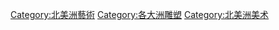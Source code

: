 [[Category:北美洲藝術|Category:北美洲藝術]]
[[Category:各大洲雕塑|Category:各大洲雕塑]]
[[Category:北美洲美术|Category:北美洲美术]]